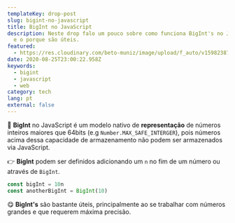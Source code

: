 ```yaml
---
templateKey: drop-post
slug: bigint-no-javascript
title: BigInt no JavaScript
description: Neste drop falo um pouco sobre como funciona BigInt's no JavaScript
  e o porque são úteis.
featured:
  - https://res.cloudinary.com/beto-muniz/image/upload/f_auto/v1598238776/Text_1_jj5zju.jpg
date: 2020-08-25T23:00:22.958Z
keywords:
  - bigint
  - javascript
  - web
category: tech
lang: pt
external: false
---
```


<Drop>

🔢 **BigInt** no JavaScript é um modelo nativo de **representação** de números inteiros maiores que 64bits (e.g `Number.MAX_SAFE_INTERGER`), pois números acima dessa capacidade de armazenamento não podem ser armazenados via JavaScript.

👉 **BigInt** podem ser definidos adicionando um `n` no fim de um número ou através de `BigInt`.

```javascript
const bigInt = 10n
const anotherBigInt = BigInt(10)
```

😋  **BigInt's** são bastante úteis, principalmente ao se trabalhar com números grandes e que requerem máxima precisão.

</Drop>